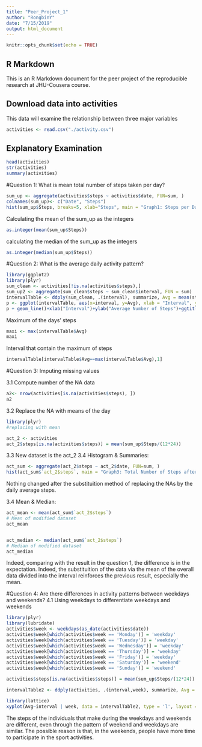```yaml
---
title: "Peer_Project_1"
author: "RongbinY"
date: "7/15/2019"
output: html_document
---
```


```r
knitr::opts_chunk$set(echo = TRUE)
```

## R Markdown

This is an R Markdown document for the peer project of the reproducible research at JHU-Cousera course. 

## Download data into activities
This data will examine the relationship between three major variables

```r
activities <- read.csv("./activity.csv")
```

## Explanatory Examination

```R
head(activities)
str(activities)
summary(activities)
```

#Question 1: What is mean total number of steps taken per day?
```R
sum_up <- aggregate(activities$steps ~ activities$date, FUN=sum, )
colnames(sum_up)<- c("Date", "Steps")
hist(sum_up$Steps, breaks=5, xlab="Steps", main = "Graph1: Steps per Day")
```
Calculating the mean of the sum_up as the integers
```R
as.integer(mean(sum_up$Steps))
```

calculating the median of the sum_up as the integers

```R
as.integer(median(sum_up$Steps))
```

#Question 2: What is the average daily activity pattern?

```R
library(ggplot2)
library(plyr)
sum_clean <- activities[!is.na(activities$steps),]
sum_up2 <- aggregate(sum_clean$steps ~ sum_clean$interval, FUN = sum)
intervalTable <- ddply(sum_clean, .(interval), summarize, Avg = mean(steps))
p <- ggplot(intervalTable, aes(x=interval, y=Avg), xlab = "Interval", ylab="Average Number of Steps")
p + geom_line()+xlab("Interval")+ylab("Average Number of Steps")+ggtitle("Graph2: Average Number of Steps per Interval")
```

Maximum of the days' steps
```R
maxi <- max(intervalTable$Avg)
maxi 
```

Interval that contain the maximum of steps
```R
intervalTable[intervalTable$Avg==max(intervalTable$Avg),1]

```

#Question 3: Imputing missing values

3.1 Compute number of the NA data
```R
a2<- nrow(activities[is.na(activities$steps), ])
a2
```
3.2 Replace the NA with means of the day
```R
library(plyr)
#replacing with mean

act_2 <- activities
act_2$steps[is.na(activities$steps)] = mean(sum_up$Steps/(12*24))

```
3.3 New dataset is the act_2
3.4 Histogram & Summaries:
```R
act_sum <- aggregate(act_2$steps ~ act_2$date, FUN=sum, )
hist(act_sum$`act_2$steps`, main = "Graph3: Total Number of Steps after Subsitituition")
```
Nothing changed after the substituition method of replacing the NAs by the daily average steps. 

3.4 Mean & Median:
```R
act_mean <- mean(act_sum$`act_2$steps`)
# Mean of modified dataset
act_mean


act_median <- median(act_sum$`act_2$steps`)
# Median of modified dataset
act_median
```
Indeed, comparing with the result in the question 1, the difference is in the expectation. Indeed, the substituition of the data via the mean of the overall data divided into the interval reinforces the previous result, especially the mean. 

#Question 4: Are there differences in activity patterns between weekdays and weekends?
4.1 Using weekdays to differentiate weekdays and weekends
```R
library(plyr)
library(lubridate)
activities$week <- weekdays(as_date(activities$date))
activities$week[which(activities$week == 'Monday')] = 'weekday'
activities$week[which(activities$week == 'Tuesday')] = 'weekday'
activities$week[which(activities$week == 'Wednesday')] = 'weekday'
activities$week[which(activities$week == 'Thursday')] = 'weekday'
activities$week[which(activities$week == 'Friday')] = 'weekday'
activities$week[which(activities$week == 'Saturday')] = 'weekend'
activities$week[which(activities$week == 'Sunday')] = 'weekend'

activities$steps[is.na(activities$steps)] = mean(sum_up$Steps/(12*24))

intervalTable2 <- ddply(activities, .(interval,week), summarize, Avg = mean(steps))

library(lattice)
xyplot(Avg~interval | week, data = intervalTable2, type = 'l', layout = c(1,2), main="Graph4: Average Steps per Interval Based on Type of Day", ylab="Average Number of Steps", xlab="Interval" )
```
The steps of the individuals that make during the weekdays and weekends are different, even through the pattern of weekend and weekdays are similar. The possible reason is that, in the weekends, people have more time to participate in the sport activities. 
